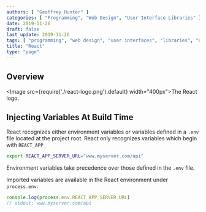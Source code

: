 ```yaml
---
authors: [ "Geoffrey Hunter" ]
categories: [ "Programming", "Web Design", "User Interface Libraries" ]
date: 2019-11-26
draft: false
last_update: 2019-11-26
tags: [ "programming", "web design", "user interfaces", "libraries", "UI", "GUI", "React" ]
title: "React"
type: "page"
---
```


## Overview

<Image src={require('./react-logo.png').default} width="400px">The React logo.</Image>

## Injecting Variables At Build Time

React recognizes either environment variables or variables defined in a `.env` file located at the project root. React only recognizes variables which begin with `REACT_APP_`

```bash
export REACT_APP_SERVER_URL="www.myserver.com/api"
```

Environment variables take precedence over those defined in the `.env` file.

Imported variables are available in the React environment under `process.env`:

```js
console.log(process.env.REACT_APP_SERVER_URL)
// stdout: www.myserver.com/api
```